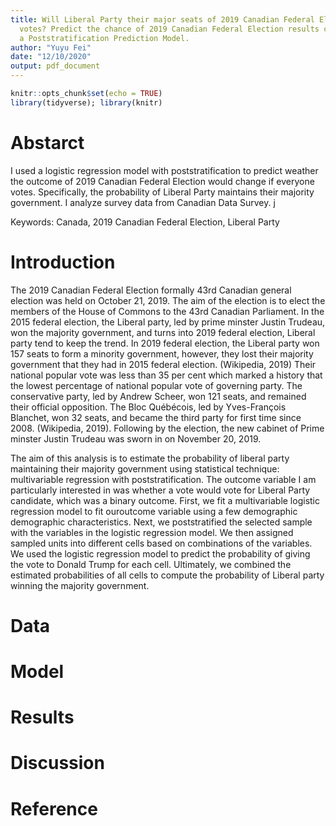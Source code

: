 ```yaml
---
title: Will Liberal Party their major seats of 2019 Canadian Federal Election if everyone
  votes? Predict the chance of 2019 Canadian Federal Election results change using
  a Poststratification Prediction Model.
author: "Yuyu Fei"
date: "12/10/2020"
output: pdf_document
---
```


```r
knitr::opts_chunk$set(echo = TRUE)
library(tidyverse); library(knitr)
```

# Abstarct

I used a logistic regression model with poststratification to predict weather the outcome of 2019 Canadian Federal Election would change if everyone votes. Specifically, the probability of Liberal Party maintains their majority government. I analyze survey data from Canadian Data Survey. j


Keywords: Canada, 2019 Canadian Federal Election, Liberal Party

\newpage


# Introduction

The 2019 Canadian Federal Election formally 43rd Canadian general election was held on October 21, 2019. The aim of the election is to elect the members of the House of Commons to the 43rd Canadian Parliament. In the 2015 federal election, the Liberal party, led by prime minster Justin Trudeau, won the majority government, and turns into 2019 federal election, Liberal party tend to keep the trend. In 2019 federal election, the Liberal party won 157 seats to form a minority government, however, they lost their majority government that they had in 2015 federal election. (Wikipedia, 2019) Their national popular vote was less than 35 per cent which marked a history that the lowest percentage of national popular vote of governing party. The conservative party, led by Andrew Scheer, won 121 seats, and remained their official opposition. The Bloc Québécois, led by Yves-François Blanchet, won 32 seats, and became the third party for first time since 2008. (Wikipedia, 2019). Following by the election, the new cabinet of Prime minster Justin Trudeau was sworn in on November 20, 2019.

The aim of this analysis is to estimate the probability of liberal party maintaining their majority government using statistical technique: multivariable regression with poststratification. The outcome variable I am particularly interested in was whether a vote would vote for Liberal Party candidate, which was a binary outcome. First, we fit a multivariable logistic regression model to fit ouroutcome variable using a few demographic demographic characteristics. Next, we poststratified the selected sample with the variables in the logistic regression model. We then assigned sampled units into different cells based on combinations of the variables. We used the logistic regression model to predict the probability of giving the vote to Donald Trump for each cell. Ultimately, we combined the estimated probabilities of all cells to compute the probability of Liberal party winning the majority government. 

\newpage

# Data


# Model


# Results


# Discussion


# Reference


